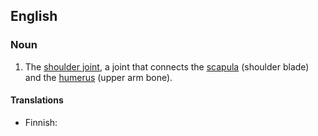 ==English==
{{wikipedia}}

===Noun===
{{en-noun|head=[[glenohumeral]] [[joint]]}}

# {{label|en|anatomy}} The [[shoulder joint]], a joint that connects the [[scapula]] (shoulder blade) and the [[humerus]] (upper arm bone).

====Translations====
{{trans-top|shoulder joint}}
* Finnish: {{t+|fi|olkanivel}}
{{trans-mid}}
{{trans-bottom}}